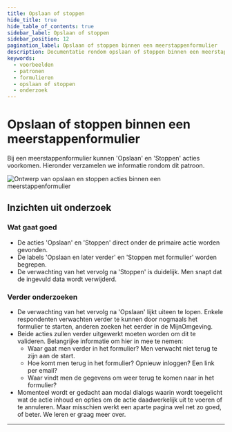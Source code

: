 ```yaml
---
title: Opslaan of stoppen
hide_title: true
hide_table_of_contents: true
sidebar_label: Opslaan of stoppen
sidebar_position: 12
pagination_label: Opslaan of stoppen binnen een meerstappenformulier
description: Documentatie rondom opslaan of stoppen binnen een meerstappenformulier
keywords:
  - voorbeelden
  - patronen
  - formulieren
  - opslaan of stoppen
  - onderzoek
---
```



# Opslaan of stoppen binnen een meerstappenformulier

Bij een meerstappenformulier kunnen 'Opslaan' en 'Stoppen' acties voorkomen. Hieronder verzamelen we informatie rondom dit patroon.

![Ontwerp van opslaan en stoppen acties binnen een meerstappenformulier](https://raw.githubusercontent.com/nl-design-system/documentatie/assets/voorbeeld_formulier_opslaan-stoppen.png)

## Inzichten uit onderzoek

### Wat gaat goed

- De acties 'Opslaan' en 'Stoppen' direct onder de primaire actie worden gevonden.
- De labels 'Opslaan en later verder' en 'Stoppen met formulier' worden begrepen.
- De verwachting van het vervolg na 'Stoppen' is duidelijk. Men snapt dat de ingevuld data wordt verwijderd.

### Verder onderzoeken

- De verwachting van het vervolg na 'Opslaan' lijkt uiteen te lopen. Enkele respondenten verwachten verder te kunnen door nogmaals het formulier te starten, anderen zoeken het eerder in de MijnOmgeving.
- Beide acties zullen verder uitgewerkt moeten worden om dit te valideren. Belangrijke informatie om hier in mee te nemen:
  - Waar gaat men verder in het formulier? Men verwacht niet terug te zijn aan de start.
  - Hoe komt men terug in het formulier? Opnieuw inloggen? Een link per email?
  - Waar vindt men de gegevens om weer terug te komen naar in het formulier?
- Momenteel wordt er gedacht aan modal dialogs waarin wordt toegelicht wat de actie inhoud en opties om de actie daadwerkelijk uit te voeren of te annuleren. Maar misschien werkt een aparte pagina wel net zo goed, of beter. We leren er graag meer over.

<VideoPlayer videoId="5iiAJr1wBdY" />

<ResearchInfo />

---

<PatternFooterInfo />
